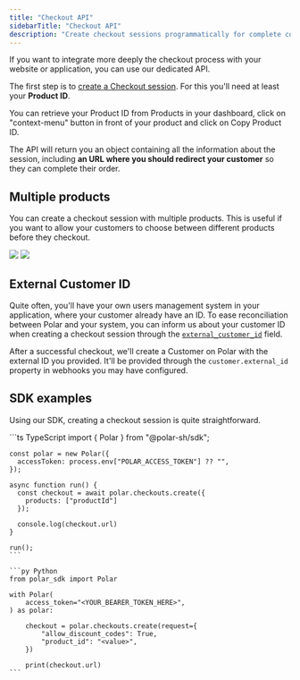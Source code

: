 ```yaml
---
title: "Checkout API"
sidebarTitle: "Checkout API"
description: "Create checkout sessions programmatically for complete control"
---
```


If you want to integrate more deeply the checkout process with your website or application, you can use our dedicated API.

The first step is to [create a Checkout session](/api-reference/checkouts/create-session). For this you'll need at least your **Product ID**.

You can retrieve your Product ID from Products in your dashboard, click on "context-menu" button in front of your product and click on Copy Product ID.

The API will return you an object containing all the information about the session, including **an URL where you should redirect your customer** so they can complete their order.

## Multiple products

You can create a checkout session with multiple products. This is useful if you want to allow your customers to choose between different products before they checkout.

<img
  className="block dark:hidden"
  src="/assets/features/checkout/session/checkout_multiple_products.light.png"
/>
<img
  className="hidden dark:block"
  src="/assets/features/checkout/session/checkout_multiple_products.dark.png"
/>

## External Customer ID

Quite often, you'll have your own users management system in your application, where your customer already have an ID. To ease reconciliation between Polar and your system, you can inform us about your customer ID when creating a checkout session through the [`external_customer_id`](/api-reference/checkouts/create-session/) field.

After a successful checkout, we'll create a Customer on Polar with the external ID you provided. It'll be provided through the `customer.external_id` property in webhooks you may have configured.

## SDK examples

Using our SDK, creating a checkout session is quite straightforward.

<CodeGroup>
    ```ts TypeScript
    import { Polar } from "@polar-sh/sdk";

    const polar = new Polar({
      accessToken: process.env["POLAR_ACCESS_TOKEN"] ?? "",
    });

    async function run() {
      const checkout = await polar.checkouts.create({
        products: ["productId"]
      });

      console.log(checkout.url)
    }

    run();
    ```

    ```py Python
    from polar_sdk import Polar

    with Polar(
        access_token="<YOUR_BEARER_TOKEN_HERE>",
    ) as polar:

        checkout = polar.checkouts.create(request={
            "allow_discount_codes": True,
            "product_id": "<value>",
        })

        print(checkout.url)
    ```

</CodeGroup>
